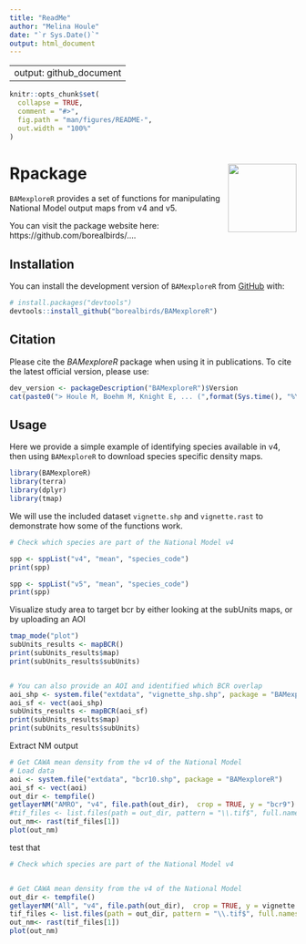 ```yaml
---
title: "ReadMe"
author: "Melina Houle"
date: "`r Sys.Date()`"
output: html_document
---
```


---
output: github_document
---

<!-- README.md is generated from README.Rmd. Please edit that file -->

```r
knitr::opts_chunk$set(
  collapse = TRUE,
  comment = "#>",
  fig.path = "man/figures/README-",
  out.width = "100%"
)
```

# Rpackage <img src="man/figures/logo.png" align="right" alt="" width="120" />

<!-- badges: start -->
<!-- badges: end -->

`BAMexploreR` provides a set of functions for manipulating National Model output maps from v4 and v5.

You can visit the package website here: https://github.com/borealbirds/....

## Installation

You can install the development version of `BAMexploreR` from [GitHub](https://github.com/) with:

```r
# install.packages("devtools")
devtools::install_github("borealbirds/BAMexploreR")
```

## Citation

Please cite the _BAMexploreR_ package when using it in publications. To cite the latest official version, please use:


```r
dev_version <- packageDescription("BAMexploreR")$Version
cat(paste0("> Houle M, Boehm M, Knight E, ... (",format(Sys.time(), "%Y"),"). Rpackage: evaluating boreal birds density in R. R package version ", dev_version, ". Available at https://github.com/borealbirds/BAMexploreR.\n"))
```

## Usage
Here we provide a simple example of identifying species available in v4, then using `BAMexploreR` to download species specific density maps. 

```r
library(BAMexploreR)
library(terra)
library(dplyr)
library(tmap)
```

We will use the included dataset `vignette.shp` and `vignette.rast` to demonstrate how some of the functions work.

```r
# Check which species are part of the National Model v4

spp <- sppList("v4", "mean", "species_code")
print(spp)

spp <- sppList("v5", "mean", "species_code")
print(spp)
```


Visualize study area to target bcr by either looking at the subUnits maps, or by uploading an AOI
```r
tmap_mode("plot")
subUnits_results <- mapBCR() 
print(subUnits_results$map)
print(subUnits_results$subUnits)


# You can also provide an AOI and identified which BCR overlap
aoi_shp <- system.file("extdata", "vignette_shp.shp", package = "BAMexploreR")
aoi_sf <- vect(aoi_shp)
subUnits_results <- mapBCR(aoi_sf) 
print(subUnits_results$map)
print(subUnits_results$subUnits)
```

Extract NM output 
```r
# Get CAWA mean density from the v4 of the National Model 
# Load data
aoi <- system.file("extdata", "bcr10.shp", package = "BAMexploreR")
aoi_sf <- vect(aoi)
out_dir <- tempfile()
getlayerNM("AMRO", "v4", file.path(out_dir),  crop = TRUE, y = "bcr9")
#tif_files <- list.files(path = out_dir, pattern = "\\.tif$", full.names = TRUE)
out_nm<- rast(tif_files[1])
plot(out_nm)
```





test that
```r
# Check which species are part of the National Model v4


# Get CAWA mean density from the v4 of the National Model 
out_dir <- tempfile()
getlayerNM("All", "v4", file.path(out_dir),  crop = TRUE, y = vignette.shp)
tif_files <- list.files(path = out_dir, pattern = "\\.tif$", full.names = TRUE)
out_nm<- rast(tif_files[1])
plot(out_nm)
```
